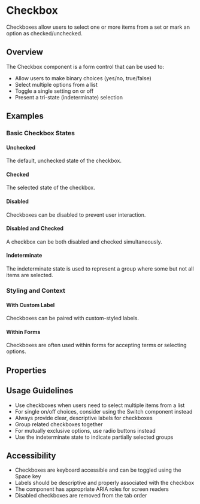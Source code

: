 

<Meta of={CheckboxStories} />

# Checkbox

Checkboxes allow users to select one or more items from a set or mark an option as checked/unchecked.

## Overview

The Checkbox component is a form control that can be used to:

- Allow users to make binary choices (yes/no, true/false)
- Select multiple options from a list
- Toggle a single setting on or off
- Present a tri-state (indeterminate) selection

## Examples

### Basic Checkbox States

#### Unchecked

The default, unchecked state of the checkbox.

<Canvas of={CheckboxStories.Unchecked} />

#### Checked

The selected state of the checkbox.

<Canvas of={CheckboxStories.Checked} />

#### Disabled

Checkboxes can be disabled to prevent user interaction.

<Canvas of={CheckboxStories.Disabled} />

#### Disabled and Checked

A checkbox can be both disabled and checked simultaneously.

<Canvas of={CheckboxStories.DisabledChecked} />

#### Indeterminate

The indeterminate state is used to represent a group where some but not all items are selected.

<Canvas of={CheckboxStories.Indeterminate} />

### Styling and Context

#### With Custom Label

Checkboxes can be paired with custom-styled labels.

<Canvas of={CheckboxStories.WithCustomLabel} />

#### Within Forms

Checkboxes are often used within forms for accepting terms or selecting options.

<Canvas of={CheckboxStories.InForm} />

## Properties

<Controls of={CheckboxStories.Unchecked} />

## Usage Guidelines

- Use checkboxes when users need to select multiple items from a list
- For single on/off choices, consider using the Switch component instead
- Always provide clear, descriptive labels for checkboxes
- Group related checkboxes together
- For mutually exclusive options, use radio buttons instead
- Use the indeterminate state to indicate partially selected groups

## Accessibility

- Checkboxes are keyboard accessible and can be toggled using the Space key
- Labels should be descriptive and properly associated with the checkbox
- The component has appropriate ARIA roles for screen readers
- Disabled checkboxes are removed from the tab order
